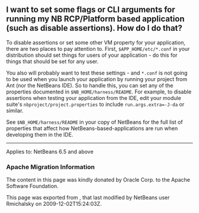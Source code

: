 <!--

    Licensed to the Apache Software Foundation (ASF) under one
    or more contributor license agreements.  See the NOTICE file
    distributed with this work for additional information
    regarding copyright ownership.  The ASF licenses this file
    to you under the Apache License, Version 2.0 (the
    "License"); you may not use this file except in compliance
    with the License.  You may obtain a copy of the License at

      http://www.apache.org/licenses/LICENSE-2.0

    Unless required by applicable law or agreed to in writing,
    software distributed under the License is distributed on an
    "AS IS" BASIS, WITHOUT WARRANTIES OR CONDITIONS OF ANY
    KIND, either express or implied.  See the License for the
    specific language governing permissions and limitations
    under the License.

-->

==I want to set some flags or CLI arguments for running my NB RCP/Platform based application (such as disable assertions).  How do I do that?==

To disable assertions or set some other VM property for your application, there are two places to pay attention to.  First, <tt>$APP_HOME/etc/*.conf</tt> in your distribution should set things for users of your application - do this for things that should be set for any user.

You also will probably want to test these settings - and <tt>*.conf</tt> is not going to be used when you launch your application by running your project from Ant (nor the NetBeans IDE).  So to handle this, you can set any of the properties documented in <tt>$NB_HOME/harness/README</tt>.  For example, to disable assertions when testing your application from the IDE, edit your module suite's <tt>nbproject/project.properties</tt> to include <tt>run.args.extra=-J-da</tt> or similar.

See <tt>$NB_HOME/harness/README</tt> in your copy of NetBeans for the full list of properties that affect how NetBeans-based-applications are run when developing them in the IDE.

----
Applies to: NetBeans 6.5 and above

===Apache Migration Information===

The content in this page was kindly donated by Oracle Corp. to the
Apache Software Foundation.

This page was exported from , 
that last modified by NetBeans user Rmichalsky 
on 2009-12-02T15:24:03Z.

